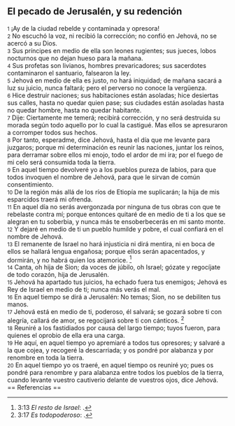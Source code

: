 == El pecado de Jerusalén, y su redención ==

{{anchor|1}} <small>1</small> ¡Ay de la ciudad rebelde y contaminada y opresora!<br>
{{anchor|2}} <small>2</small> No escuchó la voz, ni recibió la corrección; no confió en Jehová, no se acercó a su Dios.<br>
{{anchor|3}} <small>3</small> Sus príncipes en medio de ella son leones rugientes; sus jueces, lobos nocturnos que no dejan hueso para la mañana.<br>
{{anchor|4}} <small>4</small> Sus profetas son livianos, hombres prevaricadores; sus sacerdotes contaminaron el santuario, falsearon la ley.<br>
{{anchor|5}} <small>5</small> Jehová en medio de ella es justo, no hará iniquidad; de mañana sacará a luz su juicio, nunca faltará; pero el perverso no conoce la vergüenza.<br>
{{anchor|6}} <small>6</small> Hice destruir naciones; sus habitaciones están asoladas; hice desiertas sus calles, hasta no quedar quien pase; sus ciudades están asoladas hasta no quedar hombre, hasta no quedar habitante.<br>
{{anchor|7}} <small>7</small> Dije: Ciertamente me temerá; recibirá corrección, y no será destruida su morada según todo aquello por lo cual la castigué. Mas ellos se apresuraron a corromper todos sus hechos.<br>
{{anchor|8}} <small>8</small> Por tanto, esperadme, dice Jehová, hasta el día que me levante para juzgaros; porque mi determinación es reunir las naciones, juntar los reinos, para derramar sobre ellos mi enojo, todo el ardor de mi ira; por el fuego de mi celo será consumida toda la tierra.<br>
{{anchor|9}} <small>9</small> En aquel tiempo devolveré yo a los pueblos pureza de labios, para que todos invoquen el nombre de Jehová, para que le sirvan de común consentimiento.<br>
{{anchor|10}} <small>10</small> De la región más allá de los ríos de Etiopía me suplicarán; la hija de mis esparcidos traerá mi ofrenda.<br>
{{anchor|11}} <small>11</small> En aquel día no serás avergonzada por ninguna de tus obras con que te rebelaste contra mí; porque entonces quitaré de en medio de ti a los que se alegran en tu soberbia, y nunca más te ensoberbecerás en mi santo monte.<br>
{{anchor|12}} <small>12</small> Y dejaré en medio de ti un pueblo humilde y pobre, el cual confiará en el nombre de Jehová.<br>
{{anchor|13}} <small>13</small> El remanente de Israel no hará injusticia ni dirá mentira, ni en boca de ellos se hallará lengua engañosa; porque ellos serán apacentados, y dormirán, y no habrá quien los atemorice. <ref>3:13 ''El resto de Israel'': {{lib|LU|97|9|21}}.</ref><br>
{{anchor|14}} <small>14</small> Canta, oh hija de Sion; da voces de júbilo, oh Israel; gózate y regocíjate de todo corazón, hija de Jerusalén.<br>
{{anchor|15}} <small>15</small> Jehová ha apartado tus juicios, ha echado fuera tus enemigos; Jehová es Rey de Israel en medio de ti; nunca más verás el mal.<br>
{{anchor|16}} <small>16</small> En aquel tiempo se dirá a Jerusalén: No temas; Sion, no se debiliten tus manos.<br>
{{anchor|17}} <small>17</small> Jehová está en medio de ti, poderoso, él salvará; se gozará sobre ti con alegría, callará de amor, se regocijará sobre ti con cánticos. <ref>3:17 ''Es todopoderoso'': {{lib|LU|2|6|3}}.</ref><br>
{{anchor|18}} <small>18</small> Reuniré a los fastidiados por causa del largo tiempo; tuyos fueron, para quienes el oprobio de ella era una carga.<br>
{{anchor|19}} <small>19</small> He aquí, en aquel tiempo yo apremiaré a todos tus opresores; y salvaré a la que cojea, y recogeré la descarriada; y os pondré por alabanza y por renombre en toda la tierra.<br>
{{anchor|20}} <small>20</small> En aquel tiempo yo os traeré, en aquel tiempo os reuniré yo; pues os pondré para renombre y para alabanza entre todos los pueblos de la tierra, cuando levante vuestro cautiverio delante de vuestros ojos, dice Jehová.<br>
== Referencias ==

<references />
